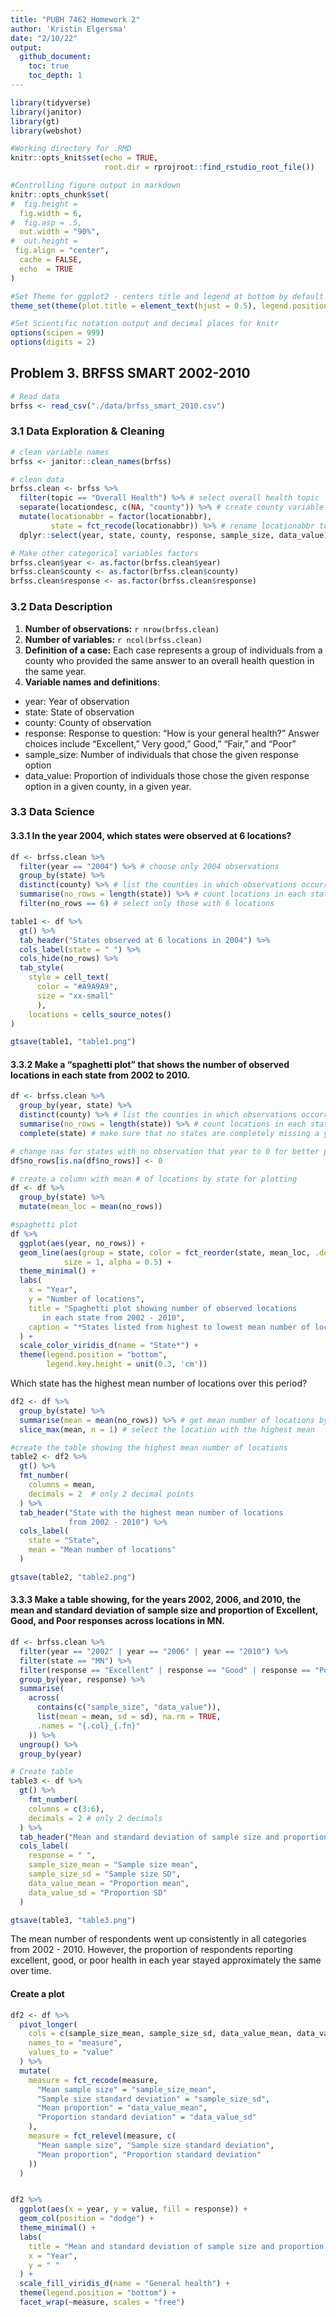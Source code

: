 ```yaml
---
title: "PUBH 7462 Homework 2"
author: 'Kristin Elgersma'
date: "2/10/22"
output: 
  github_document:
    toc: true
    toc_depth: 1
---
```


```r
library(tidyverse)
library(janitor)
library(gt)
library(webshot)

#Working directory for .RMD
knitr::opts_knit$set(echo = TRUE,
                     root.dir = rprojroot::find_rstudio_root_file())

#Controlling figure output in markdown
knitr::opts_chunk$set(
#  fig.height =   
  fig.width = 6,
#  fig.asp = .5,
  out.width = "90%",
#  out.height = 
 fig.align = "center",
  cache = FALSE,
  echo  = TRUE
)

#Set Theme for ggplot2 - centers title and legend at bottom by default
theme_set(theme(plot.title = element_text(hjust = 0.5), legend.position = "bottom"))

#Set Scientific notation output and decimal places for knitr
options(scipen = 999)
options(digits = 2)
```

## Problem 3. BRFSS SMART 2002-2010

```r

# Read data
brfss <- read_csv("./data/brfss_smart_2010.csv")
```

### 3.1 Data Exploration & Cleaning

```r
# clean variable names
brfss <- janitor::clean_names(brfss)

# clean data
brfss.clean <- brfss %>%
  filter(topic == "Overall Health") %>% # select overall health topic
  separate(locationdesc, c(NA, "county")) %>% # create county variable
  mutate(locationabbr = factor(locationabbr), 
         state = fct_recode(locationabbr)) %>% # rename locationabbr to state
  dplyr::select(year, state, county, response, sample_size, data_value) # retain desired columns

# Make other categorical variables factors
brfss.clean$year <- as.factor(brfss.clean$year)
brfss.clean$county <- as.factor(brfss.clean$county)
brfss.clean$response <- as.factor(brfss.clean$response)
```

### 3.2 Data Description

1.  **Number of observations:** `r nrow(brfss.clean)`
2.  **Number of variables:** `r ncol(brfss.clean)`
3.  **Definition of a case:** Each case represents a group of individuals from a county who provided the same answer to an overall health question in the same year.
4.  **Variable names and definitions**:

-   year: Year of observation
-   state: State of observation
-   county: County of observation
-   response: Response to question: "How is your general health?" Answer choices include "Excellent," Very good," Good," "Fair," and "Poor"
-   sample_size: Number of individuals that chose the given response option
-   data_value: Proportion of individuals those chose the given response option in a given county, in a given year.

### 3.3 Data Science

#### 3.3.1 In the year 2004, which states were observed at 6 locations?

```r
df <- brfss.clean %>%
  filter(year == "2004") %>% # choose only 2004 observations
  group_by(state) %>%
  distinct(county) %>% # list the counties in which observations occurred
  summarise(no_rows = length(state)) %>% # count locations in each state
  filter(no_rows == 6) # select only those with 6 locations

table1 <- df %>%
  gt() %>%
  tab_header("States observed at 6 locations in 2004") %>%
  cols_label(state = " ") %>%
  cols_hide(no_rows) %>%
  tab_style(
    style = cell_text(
      color = "#A9A9A9",
      size = "xx-small"
      ),
    locations = cells_source_notes()
)

gtsave(table1, "table1.png")
```

#### 3.3.2 Make a "spaghetti plot" that shows the number of observed locations in each state from 2002 to 2010.

```r
df <- brfss.clean %>%
  group_by(year, state) %>%
  distinct(county) %>% # list the counties in which observations occurred
  summarise(no_rows = length(state)) %>% # count locations in each state
  complete(state) # make sure that no states are completely missing a year

# change nas for states with no observation that year to 0 for better plotting and summary statistics
df$no_rows[is.na(df$no_rows)] <- 0 

# create a column with mean # of locations by state for plotting
df <- df %>%
  group_by(state) %>%
  mutate(mean_loc = mean(no_rows))

#spaghetti plot
df %>%
  ggplot(aes(year, no_rows)) +
  geom_line(aes(group = state, color = fct_reorder(state, mean_loc, .desc = TRUE)), # order states from highest to lowest mean # of locations
            size = 1, alpha = 0.5) +
  theme_minimal() +
  labs(
    x = "Year",
    y = "Number of locations",
    title = "Spaghetti plot showing number of observed locations 
       in each state from 2002 - 2010",
    caption = "*States listed from highest to lowest mean number of locations"
  ) +
  scale_color_viridis_d(name = "State*") + 
  theme(legend.position = "bottom",
        legend.key.height = unit(0.3, 'cm'))
```

Which state has the highest mean number of locations over this period?

```r
df2 <- df %>%
  group_by(state) %>%
  summarise(mean = mean(no_rows)) %>% # get mean number of locations by state
  slice_max(mean, n = 1) # select the location with the highest mean

#create the table showing the highest mean number of locations
table2 <- df2 %>%
  gt() %>%
  fmt_number(
    columns = mean,
    decimals = 2  # only 2 decimal points
  ) %>%
  tab_header("State with the highest mean number of locations
             from 2002 - 2010") %>%
  cols_label(
    state = "State",
    mean = "Mean number of locations"
  )

gtsave(table2, "table2.png")
```

#### 3.3.3 Make a table showing, for the years 2002, 2006, and 2010, the mean and standard deviation of sample size and proportion of Excellent, Good, and Poor responses across locations in MN.

```r
df <- brfss.clean %>%
  filter(year == "2002" | year == "2006" | year == "2010") %>%
  filter(state == "MN") %>%
  filter(response == "Excellent" | response == "Good" | response == "Poor") %>%
  group_by(year, response) %>%
  summarise(
    across(
      contains(c("sample_size", "data_value")),
      list(mean = mean, sd = sd), na.rm = TRUE,
      .names = "{.col}_{.fn}"
    )) %>%
  ungroup() %>%
  group_by(year)

# Create table
table3 <- df %>%
  gt() %>%
    fmt_number(
    columns = c(3:6),
    decimals = 2 # only 2 decimals
  ) %>%
  tab_header("Mean and standard deviation of sample size and proportion of respondents whose health was excellent, good, or poor in Minnesota in 2002, 2006, and 2010") %>%
  cols_label(
    response = " ",
    sample_size_mean = "Sample size mean",
    sample_size_sd = "Sample size SD",
    data_value_mean = "Proportion mean",
    data_value_sd = "Proportion SD"
  )

gtsave(table3, "table3.png")
```

The mean number of respondents went up consistently in all categories from 2002 - 2010. However, the proportion of respondents reporting excellent, good, or poor health in each year stayed approximately the same over time.


#### Create a plot
```r
df2 <- df %>%
  pivot_longer(
    cols = c(sample_size_mean, sample_size_sd, data_value_mean, data_value_sd),
    names_to = "measure",
    values_to = "value"
  ) %>%
  mutate(
    measure = fct_recode(measure,
      "Mean sample size" = "sample_size_mean",
      "Sample size standard deviation" = "sample_size_sd",
      "Mean proportion" = "data_value_mean",
      "Proportion standard deviation" = "data_value_sd"
    ),
    measure = fct_relevel(measure, c(
      "Mean sample size", "Sample size standard deviation",
      "Mean proportion", "Proportion standard deviation"
    ))
  )


df2 %>%
  ggplot(aes(x = year, y = value, fill = response)) +
  geom_col(position = "dodge") +
  theme_minimal() +
  labs(
    title = "Mean and standard deviation of sample size and proportion of respondents whose health was excellent, good, or poor in Minnesota in 2002, 2006, and 2010",
    x = "Year",
    y = " "
  ) +
  scale_fill_viridis_d(name = "General health") +
  theme(legend.position = "bottom") +
  facet_wrap(~measure, scales = "free")
```





